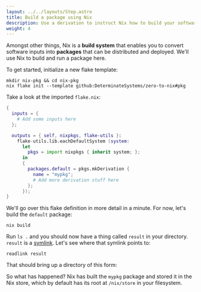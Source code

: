 ```yaml
---
layout: ../../layouts/Step.astro
title: Build a package using Nix
description: Use a derivation to instruct Nix how to build your software
weight: 4
---
```



Amongst other things, Nix is a **build system** that enables you to convert software inputs into
**packages** that can be distributed and deployed. We'll use Nix to build and run a package here.

To get started, initialize a new flake template:

```shell
mkdir nix-pkg && cd nix-pkg
nix flake init --template github:DeterminateSystems/zero-to-nix#pkg
```

Take a look at the imported `flake.nix`:

```nix
{
  inputs = {
    # Add some inputs here
  };

  outputs = { self, nixpkgs, flake-utils }:
    flake-utils.lib.eachDefaultSystem (system:
      let
        pkgs = import nixpkgs { inherit system; };
      in
      {
        packages.default = pkgs.mkDerivation {
          name = "mypkg";
          # Add more derivation stuff here
        };
      });
}
```

We'll go over this flake definition in more detail in a minute. For now, let's build the `default`
package:

```shell
nix build
```

Run `ls .` and you should now have a thing called `result` in your directory. `result` is a
[symlink]. Let's see where that symlink points to:

```shell
readlink result
```

That should bring up a directory of this form:

<NixStorePath pkg="mypkg" client:only />

So what has happened? Nix has built the `mypkg` package and stored it in the Nix store,
which by default has its root at `/nix/store` in your filesystem.

[symlink]: https://en.wikipedia.org/wiki/Symbolic_link
